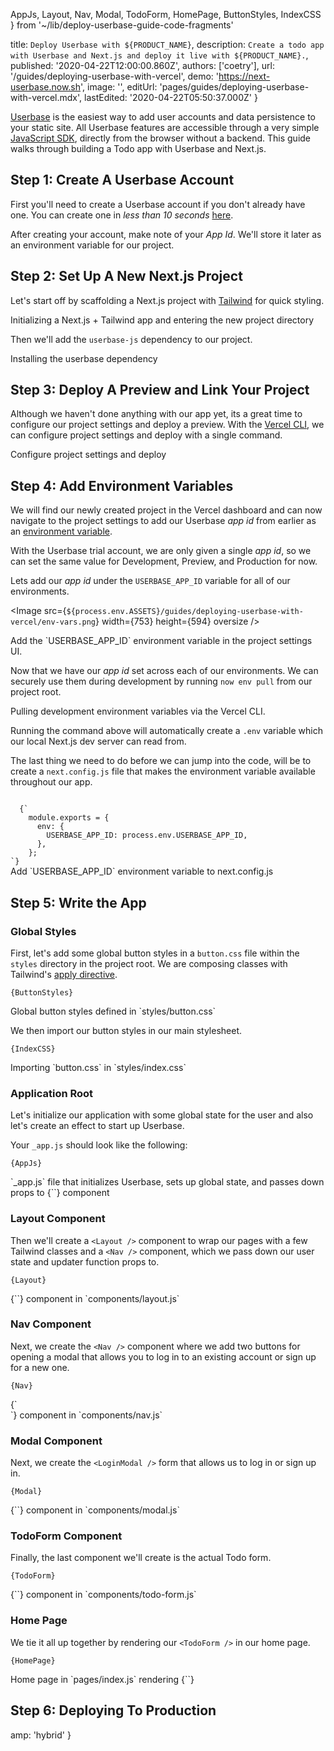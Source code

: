   AppJs,
  Layout,
  Nav,
  Modal,
  TodoForm,
  HomePage,
  ButtonStyles,
  IndexCSS
} from '~/lib/deploy-userbase-guide-code-fragments'

  title: `Deploy Userbase with ${PRODUCT_NAME}`,
  description: `Create a todo app with Userbase and Next.js and deploy it live with ${PRODUCT_NAME}.`,
  published: '2020-04-22T12:00:00.860Z',
  authors: ['coetry'],
  url: '/guides/deploying-userbase-with-vercel',
  demo: 'https://next-userbase.now.sh',
  image: '',
  editUrl: 'pages/guides/deploying-userbase-with-vercel.mdx',
  lastEdited: '2020-04-22T05:50:37.000Z'
}

[Userbase](https://userbase.com/) is the easiest way to add user accounts and data persistence to your static site.
All Userbase features are accessible through a very simple [JavaScript SDK](https://userbase.com/docs/sdk/), directly from the browser without a backend.
This guide walks through building a Todo app with Userbase and Next.js.

## Step 1: Create A Userbase Account

First you'll need to create a Userbase account if you don't already have one. You can create one in _less than 10 seconds_ [here](https://v1.userbase.com/#create-admin).

After creating your account, make note of your _App Id_. We'll store it later as an environment variable for our project.

## Step 2: Set Up A New Next.js Project

Let's start off by scaffolding a Next.js project with [Tailwind](https://tailwindcss.com/) for quick styling.

<Snippet dark text="npm init next-app --example with-tailwindcss next-userbase && cd next-userbase" />
<Caption>Initializing a Next.js + Tailwind app and entering the new project directory</Caption>

Then we'll add the `userbase-js` dependency to our project.

<Snippet dark text="npm install userbase-js" />
<Caption>Installing the userbase dependency</Caption>

## Step 3: Deploy A Preview and Link Your Project

Although we haven't done anything with our app yet, its a great time to configure our project settings and deploy a preview. With the [Vercel CLI](https://vercel.com/download), we can
configure project settings and deploy with a single command.

<Snippet dark text="now" />
<Caption>Configure project settings and deploy</Caption>

## Step 4: Add Environment Variables

We will find our newly created project in the Vercel dashboard and can now navigate to the project settings to add our Userbase _app id_ from earlier as
an [environment variable](https://vercel.com/docs/v2/build-step#environment-variables).

With the Userbase trial account, we are only given a single _app id_, so we can set the same value for Development, Preview, and Production for now.

Lets add our _app id_ under the `USERBASE_APP_ID` variable for all of our environments.

<Image
  src={`
  ${process.env.ASSETS}/guides/deploying-userbase-with-vercel/env-vars.png
`}
  width={753}
  height={594}
  oversize
/>

<Caption>
  Add the `USERBASE_APP_ID` environment variable in the project settings UI.
</Caption>

Now that we have our _app id_ set across each of our environments. We can securely use them during development
by running `now env pull` from our project root.

<Snippet dark text="now env pull" />
<Caption>Pulling development environment variables via the Vercel CLI.</Caption>

Running the command above will automatically create a `.env` variable which our local Next.js dev server can read from.

The last thing we need to do before we can jump into the code, will be to create a `next.config.js` file that makes the environment variable
available throughout our app.

<Code lang="js">
  {`
    module.exports = {
      env: {
        USERBASE_APP_ID: process.env.USERBASE_APP_ID,
      },
    };
`}
</Code>
<Caption>Add `USERBASE_APP_ID` environment variable to next.config.js</Caption>

## Step 5: Write the App

### Global Styles

First, let's add some global button styles in a `button.css` file within the `styles` directory in the project root. We are composing classes with Tailwind's [apply directive](https://tailwindcss.com/docs/extracting-components#extracting-css-components-with-apply).

<Code lang="js">{ButtonStyles}</Code>
<Caption>Global button styles defined in `styles/button.css`</Caption>

We then import our button styles in our main stylesheet.

<Code lang="js">{IndexCSS}</Code>
<Caption>Importing `button.css` in `styles/index.css`</Caption>

### Application Root

Let's initialize our application with some global state for the user and also let's create
an effect to start up Userbase.

Your `_app.js` should look like the following:

<Code lang="js">{AppJs}</Code>
<Caption>`_app.js` file that initializes Userbase, sets up global state, and passes down props to {`<Layout />`} component </Caption>

### Layout Component

Then we'll create a `<Layout />` component to wrap our pages with a few Tailwind classes and a `<Nav />` component, which we pass down our user state and updater function props to.

<Code lang="js">{Layout}</Code>
<Caption>{`<Layout />`} component in `components/layout.js`</Caption>

### Nav Component

Next, we create the `<Nav />` component where we add two buttons for opening a modal that allows you to log in to an existing account or sign up for a new one.

<Code lang="js">{Nav}</Code>
<Caption>{`<Nav />`} component in `components/nav.js`</Caption>

### Modal Component

Next, we create the `<LoginModal />` form that allows us to log in or sign up in.

<Code lang="js">{Modal}</Code>
<Caption>{`<LoginModal />`} component in `components/modal.js`</Caption>

### TodoForm Component

Finally, the last component we'll create is the actual Todo form.

<Code lang="js">{TodoForm}</Code>
<Caption>{`<TodoForm />`} component in `components/todo-form.js`</Caption>

### Home Page

We tie it all up together by rendering our `<TodoForm />` in our home page.

<Code lang="js">{HomePage}</Code>
<Caption>Home page in `pages/index.js` rendering {`<TodoForm />`}</Caption>

## Step 6: Deploying To Production

<DeploySection meta={meta} />


  amp: 'hybrid'
}
